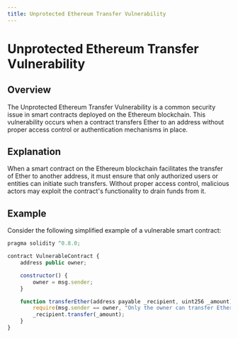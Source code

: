 ```yaml
---
title: Unprotected Ethereum Transfer Vulnerability
---
```


# Unprotected Ethereum Transfer Vulnerability

## Overview

The Unprotected Ethereum Transfer Vulnerability is a common security issue in smart contracts deployed on the Ethereum blockchain. This vulnerability occurs when a contract transfers Ether to an address without proper access control or authentication mechanisms in place. 

## Explanation

When a smart contract on the Ethereum blockchain facilitates the transfer of Ether to another address, it must ensure that only authorized users or entities can initiate such transfers. Without proper access control, malicious actors may exploit the contract's functionality to drain funds from it.

## Example

Consider the following simplified example of a vulnerable smart contract:

```javascript
pragma solidity ^0.8.0;

contract VulnerableContract {
    address public owner;

    constructor() {
        owner = msg.sender;
    }

    function transferEther(address payable _recipient, uint256 _amount) external {
        require(msg.sender == owner, "Only the owner can transfer Ether");
        _recipient.transfer(_amount);
    }
}
